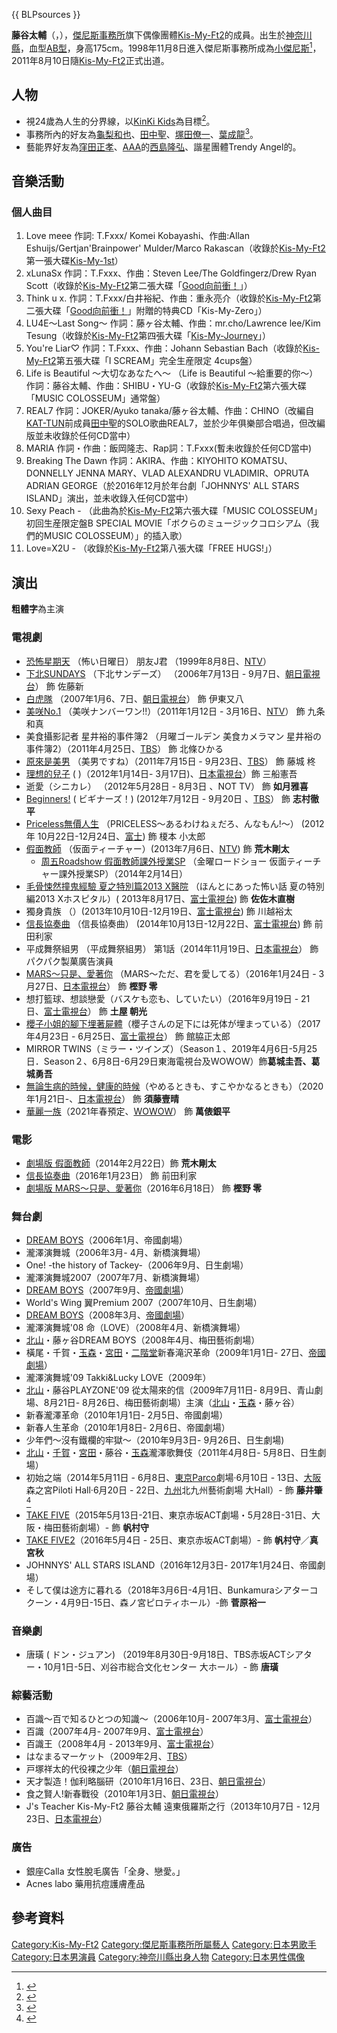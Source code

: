 {{ BLPsources }}
{{藝人
| 姓名 = 藤谷太輔
| 類型 = 男藝人
| 圖片 = 
| 圖片尺寸 = 
| 圖片簡介 = 
| 本名 =
| 外文名 = 藤ヶ谷 太輔
| 外文 = ja
| 羅馬拼音 = Fujigaya Taisuke
| 英文名 =
| 暱稱 = 
| 其他藝名 =
| 國籍 = {{JPN}}
| 民族 =
| 籍貫 =
| 出生日期 = {{Birth date and age|1987|6|25}}
| 出生地點 = {{JPN}}[[神奈川縣|神奈川縣]]
| 逝世日期 =
| 逝世地點 =
| 職業 = [[歌手|歌手]]、[[演員|演員]]
| 教育程度 = 
| 語言 =
| 宗教信仰 =
| 配偶 =
| 兒女 =
| 父母 =
| 音樂類型 =
| 演奏樂器 =
| 出道地點 = 
| 出道作 = [[Everybody_Go|Everybody Go]]
| 出道日期 = 2011年8月10日
| 代表作 =
| 活躍年代 = 1998年11月8日 - 至今
| 唱片公司 = [[Avex_Trax|Avex Trax]]
| 經紀公司 = [[傑尼斯事務所|傑尼斯事務所]]
| 網站 = [http://www.johnnys-net.jp/page?id=artistTop&artist=17&lang=zh_tw 傑尼斯事務所官網>Kis-My-Ft2專頁]
| 相關團體 = [[Kis-My-Ft2|Kis-My-Ft2]]
| 獎項 =
| IMDb = 3975733
}}
{{japanese|japanese=藤ヶ谷 太輔|kana=ふじがや たいすけ|romaji=Fujigaya Taisuke}}

'''藤谷太輔'''（{{jpn|j=藤ヶ谷 太輔|hg=ふじがや たいすけ|rm=Fujigaya Taisuke}}，{{bd|1987年|6月25日|||catIdx=Fujigaya Taisuke}}），[[傑尼斯事務所|傑尼斯事務所]]旗下偶像團體[[Kis-My-Ft2|Kis-My-Ft2]]的成員。出生於[[神奈川縣|神奈川縣]]，血型[[AB型|AB型]]，身高175cm。1998年11月8日進入傑尼斯事務所成為[[小傑尼斯|小傑尼斯]]<ref>{{Cite web |url=http://www.excite.co.jp/News/90s/20161203/E1473643734529.html |title=存档副本 |access-date=2017-05-13 |archive-date=2017-06-12 |archive-url=https://web.archive.org/web/20170612095936/http://www.excite.co.jp/News/90s/20161203/E1473643734529.html |dead-url=no }}</ref>，2011年8月10日隨[[Kis-My-Ft2|Kis-My-Ft2]]正式出道。

==人物==
* 視24歲為人生的分界線，以[[KinKi_Kids|KinKi Kids]]為目標<ref>{{cite web|url=http://et.21cn.com/star/zhuixing/rihan/2011/07/26/8712920.shtml|title=专访藤谷太辅：性感暖男 目标是KinKiKids|publisher=21CN社區|date=2011-07-06|accessdate=2011-08-16|archiveurl=https://web.archive.org/web/20160304122825/http://et.21cn.com/star/zhuixing/rihan/2011/07/26/8712920.shtml|archivedate=2016-03-04|deadurl=yes}}</ref>。
* 事務所內的好友為[[龜梨和也|龜梨和也]]、[[田中聖|田中聖]]、[[塚田僚一|塚田僚一]]、[[葉成龍|葉成龍]]<ref>{{cite web|url=http://et.21cn.com/star/zhuixing/rihan/2011/08/03/8780159.shtml|title=藤谷太辅曝岚成事业转机 与龟梨最老友鬼鬼|publisher=21CN娛樂|date=2011-08-03|accessdate=2011-08-16|archiveurl=https://web.archive.org/web/20130108011653/http://et.21cn.com/star/zhuixing/rihan/2011/08/03/8780159.shtml|archivedate=2013-01-08|deadurl=yes}}</ref>。
* 藝能界好友為[[窪田正孝|窪田正孝]]、[[AAA_(團體)|AAA]]的[[西島隆弘|西島隆弘]]、諧星團體Trendy Angel的{{link-ja|齋藤司 (搞笑藝人)|斎藤司 (お笑い芸人)|齋藤司}}。

==音樂活動==
===個人曲目===
# Love meee 作詞: T.Fxxx/ Komei Kobayashi、作曲:Allan Eshuijs/Gertjan'Brainpower' Mulder/Marco Rakascan（收錄於[[Kis-My-Ft2|Kis-My-Ft2]]第一張大碟[[Kis-My-1st|Kis-My-1st]]）
# xLunaSx 作詞：T.Fxxx、作曲：Steven Lee/The Goldfingerz/Drew Ryan Scott（收錄於[[Kis-My-Ft2|Kis-My-Ft2]]第二張大碟「[[Good向前衝！|Good向前衝！]]」）
# Think u x. 作詞：T.Fxxx/白井裕紀、作曲：重永亮介（收錄於[[Kis-My-Ft2|Kis-My-Ft2]]第二張大碟「[[Good向前衝！|Good向前衝！]]」附贈的特典CD「Kis-My-Zero」）
# LU4E〜Last Song〜 作詞：藤ヶ谷太輔、作曲：mr.cho/Lawrence lee/Kim Tesung（收錄於[[Kis-My-Ft2|Kis-My-Ft2]]第四張大碟「[[Kis-My-Journey|Kis-My-Journey]]」）
# You're Liar♡ 作詞：T.Fxxx、作曲：Johann Sebastian Bach（收錄於[[Kis-My-Ft2|Kis-My-Ft2]]第五張大碟「I SCREAM」完全生産限定 4cups盤）
# Life is Beautiful 〜大切なあなたへ〜 （Life is Beautiful 〜給重要的你〜）　作詞：藤谷太輔、作曲：SHIBU・YU-G（收錄於[[Kis-My-Ft2|Kis-My-Ft2]]第六張大碟「MUSIC COLOSSEUM」通常盤）
# REAL7 作詞：JOKER/Ayuko tanaka/藤ヶ谷太輔、作曲：CHINO（改編自[[KAT-TUN|KAT-TUN]]前成員[[田中聖|田中聖]]的SOLO歌曲REAL7，並於少年俱樂部合唱過，但改編版並未收錄於任何CD當中）
# MARIA 作詞・作曲：飯岡隆志、Rap詞：T.Fxxx(暫未收錄於任何CD當中)
# Breaking The Dawn 作詞：AKIRA、作曲：KIYOHITO KOMATSU、DONNELLY JENNA MARY、VLAD ALEXANDRU VLADIMIR、OPRUTA ADRIAN GEORGE（於2016年12月於年台劇「JOHNNYS' ALL STARS ISLAND」演出，並未收錄入任何CD當中）
#Sexy Peach - （此曲為於[[Kis-My-Ft2|Kis-My-Ft2]]第六張大碟「MUSIC COLOSSEUM」初回生産限定盤B SPECIAL MOVIE「ボクらのミュージックコロシアム（我們的MUSIC COLOSSEUM）」的插入歌）
#Love=X2U - （收錄於[[Kis-My-Ft2|Kis-My-Ft2]]第八張大碟「FREE HUGS!」）

==演出==
'''粗體字'''為主演

===電視劇===
* [[恐怖星期天|恐怖星期天]] （怖い日曜日） 朋友J君 （1999年8月8日、[[NTV|NTV]]）
* [[下北SUNDAYS|下北SUNDAYS]] （下北サンデーズ）  （2006年7月13日 - 9月7日、[[朝日電視台|朝日電視台]]） 飾 佐藤新
* [[白虎隊|白虎隊]] （2007年1月6、7日、[[朝日電視台|朝日電視台]]） 飾 伊東又八 
* [[美女鮮師No.1|美咲No.1]] （美咲ナンバーワン!!）（2011年1月12日 - 3月16日、[[NTV|NTV]]） 飾 九条和真
* 美食攝影記者 星井裕的事件簿2 （月曜ゴールデン 美食カメラマン 星井裕の事件簿2）（2011年4月25日、[[TBS電視台|TBS]]） 飾 北條ひかる
* [[原來是美男_(日本電視劇)|原來是美男]] （美男ですね）（2011年7月15日 - 9月23日、[[TBS電視台|TBS]]） 飾 藤城 柊
* [[理想母子|理想的兒子]] ( {{lang|ja|理想の息子}})（2012年1月14日- 3月17日)、[[日本電視台|日本電視台]]）飾 三船憲吾
* 逝愛（シニカレ） （2012年5月28日 - 8月3日 、NOT TV） 飾 '''如月雅喜'''
*[[Beginners!|Beginners!]] ( ビギナーズ！) (2012年7月12日 - 9月20日 、[[TBS|TBS]]） 飾 '''志村徹平'''
*[[Priceless無價人生|Priceless無價人生]] （PRICELESS〜あるわけねぇだろ、んなもん!〜） (2012年 10月22日-12月24日、[[富士電視台|富士]]) 飾 榎本 小太郎
*[[假面教師|假面教師]] （仮面ティーチャー）(2013年7月6日、[[NTV|NTV]])  飾 '''荒木剛太'''
**[[假面教師#特別篇|周五Roadshow 假面教師課外授業SP]] （金曜ロードショー 仮面ティーチャー課外授業SP）（2014年2月14日）
*[[毛骨悚然撞鬼經驗#|毛骨悚然撞鬼經驗 夏之特別篇2013 X醫院]] （ほんとにあった怖い話 夏の特別編2013 Xホスピタル）( 2013年8月17日、[[富士電視台|富士電視台]]) 飾 '''佐佐木直樹'''
* 獨身貴族 （{{lang|ja|独身貴族}}）(2013年10月10日-12月19日、[[富士電視台|富士電視台]]) 飾 川越裕太
* [[信長協奏曲#電視劇|信長協奏曲]] （信長協奏曲） (2014年10月13日-12月22日、[[富士電視台|富士電視台]]) 飾 前田利家
* 平成舞祭組男 （平成舞祭組男） 第1話（2014年11月19日、[[日本電視台|日本電視台]]） 飾 パクパク製菓廣告演員
* [[戰神_(電視劇)#日本電視劇|MARS～只是、愛著你]] （MARS～ただ、君を愛してる）（2016年1月24日 - 3月27日、[[日本電視台|日本電視台]]） 飾 '''樫野 零'''
* 想打籃球、想談戀愛（バスケも恋も、していたい）（2016年9月19日 - 21日、[[富士電視台|富士電視台]]） 飾 '''土屋 朝光'''
* [[櫻子小姐的腳下埋著屍體#電視劇|櫻子小姐的腳下埋著屍體]]（櫻子さんの足下には死体が埋まっている）（2017年4月23日 - 6月25日、[[富士電視台|富士電視台]]） 飾 館脇正太郎
*MIRROR TWINS（ミラー・ツインズ）（Season１、2019年4月6日-5月25日．Season２、6月8日-6月29日東海電視台及WOWOW）飾'''葛城圭吾、葛城勇吾'''
*[[無論生病的時候，健康的時候|無論生病的時候，健康的時候]]（やめるときも、すこやかなるときも）（2020年1月21日-、[[日本電視台|日本電視台]]） 飾 '''須藤壹晴'''
*[[華麗一族|華麗一族]]（2021年春預定、[[WOWOW|WOWOW]]）  飾 '''萬俵銀平'''

===電影===
* [[假面教師#電影|劇場版 假面教師]]（2014年2月22日）飾 '''荒木剛太'''
* [[信長協奏曲#真人電影|信長協奏曲]]（2016年1月23日） 飾 前田利家
* [[戰神_(電視劇)#日本電視劇|劇場版 MARS～只是、愛著你]]（2016年6月18日） 飾 '''樫野 零'''

===舞台劇===
* [[DREAM_BOYS|DREAM BOYS]]（2006年1月、帝國劇場）
* 瀧澤演舞城（2006年3月- 4月、新橋演舞場）
* One! -the history of Tackey-（2006年9月、日生劇場）
* 瀧澤演舞城2007（2007年7月、新橋演舞場）
* [[DREAM_BOYS|DREAM BOYS]]（2007年9月、[[帝國劇場|帝國劇場]]）
* World's Wing 翼Premium 2007（2007年10月、日生劇場）
* [[DREAM_BOYS|DREAM BOYS]]（2008年3月、[[帝國劇場|帝國劇場]]）
* 瀧澤演舞城'08 命（LOVE）（2008年4月、新橋演舞場）
* [[北山宏光|北山]]・藤ヶ谷DREAM BOYS（2008年4月、梅田藝術劇場）
* 橫尾・千賀・[[玉森裕太|玉森]]・[[宮田俊哉|宮田]]・[[二階堂高嗣|二階堂]]新春滝沢革命（2009年1月1日- 27日、[[帝國劇場|帝國劇場]]）
* 瀧澤演舞城'09 Takki&Lucky LOVE（2009年）
* [[北山宏光|北山]]・藤谷PLAYZONE'09 從太陽來的信（2009年7月11日- 8月9日、青山劇場、8月21日- 8月26日、梅田藝術劇場）主演（[[北山宏光|北山]]・[[玉森裕太|玉森]]・藤ヶ谷）
* 新春瀧澤革命（2010年1月1日- 2月5日、帝國劇場）
* 新春人生革命（2010年1月8日- 2月6日、帝國劇場）
* 少年們～沒有鐵欄的牢獄～（2010年9月3日- 9月26日、日生劇場)
* [[北山宏光|北山]]・[[千賀健永|千賀]]・[[宮田俊哉|宮田]]・藤谷・[[玉森裕太|玉森]]瀧澤歌舞伎（2011年4月8日- 5月8日、日生劇場）
* 初始之端（2014年5月11日 - 6月8日、[[東京|東京]]Parco劇場·6月10日 - 13日、[[大阪市|大阪]]森之宮Piloti Hall·6月20日 - 22日、[[九州_(日本)|九州]]北九州藝術劇場 大Hall）- 飾 '''藤井肇'''<ref>{{cite web|title=初始之端 详细信息>>|url=http://cits.sta.edu.cn/showlinkyc.asp?id=290|publisher=世界戲劇之窗|access-date=2015-10-14|archive-date=2016-03-04|archive-url=https://web.archive.org/web/20160304213308/http://cits.sta.edu.cn/showlinkyc.asp?id=290|dead-url=yes}}</ref>
* [[神偷聯盟#舞台劇|TAKE FIVE]]（2015年5月13日-21日、東京赤坂ACT劇場・5月28日-31日、大阪・梅田藝術劇場）- 飾 '''帆村守'''
* [[神偷聯盟#舞台劇|TAKE FIVE2]]（2016年5月4日 - 25日、東京赤坂ACT劇場）- 飾 '''帆村守'''／'''真宮秋'''
* JOHNNYS' ALL STARS ISLAND（2016年12月3日- 2017年1月24日、帝國劇場）
* そして僕は途方に暮れる（2018年3月6日-4月1日、Bunkamuraシアターコクーン・4月9日-15日、森ノ宮ピロティホール）-飾 '''菅原裕一'''

===音樂劇===
*唐璜 ( ドン・ジュアン) （2019年8月30日-9月18日、TBS赤坂ACTシアター・10月1日-5日、刈谷市総合文化センター 大ホール）- 飾 '''唐璜'''

===綜藝活動===
* 百識～百で知るひとつの知識～（2006年10月- 2007年3月、[[富士電視台|富士電視台]]）
* 百識（2007年4月- 2007年9月、[[富士電視台|富士電視台]]）
* 百識王（2008年4月 - 2013年9月、[[富士電視台|富士電視台]]）
* はなまるマーケット（2009年2月、[[TBS|TBS]]）
* 戸塚祥太的代役裸之少年（[[朝日電視台|朝日電視台]]）
* 天才製造！伽利略腦研（2010年1月16日、23日、[[朝日電視台|朝日電視台]]）
* 食之賢人!新春戰役（2010年1月3日、[[朝日電視台|朝日電視台]]）
* J's Teacher Kis-My-Ft2 藤谷太輔 遠東俄羅斯之行（2013年10月7日 - 12月23日、[[日本電視台|日本電視台]]）

===廣告===
* 銀座Calla 女性脫毛廣告「全身、戀愛。」
* Acnes labo 藥用抗痘護膚產品

==參考資料==
{{reflist}}

{{Kis-My-Ft2}}
{{傑尼斯事務所}}

{{normdaten}}
{{DEFAULTSORT:Fujigaya Taisuke}}
[[Category:Kis-My-Ft2|Category:Kis-My-Ft2]]
[[Category:傑尼斯事務所所屬藝人|Category:傑尼斯事務所所屬藝人]]
[[Category:日本男歌手|Category:日本男歌手]]
[[Category:日本男演員|Category:日本男演員]]
[[Category:神奈川縣出身人物|Category:神奈川縣出身人物]]
[[Category:日本男性偶像|Category:日本男性偶像]]